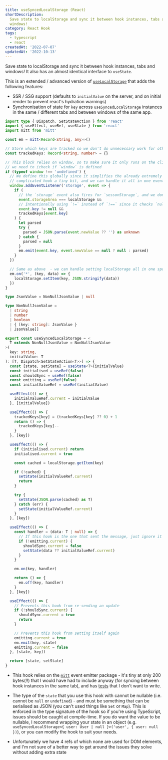 ```yaml
---
title: useSyncedLocalStorage (React)
shortDescription:
  Save state to localStorage and sync it between hook instances, tabs and
  windows!
category: React Hook
tags:
  - typescript
  - react
createdAt: '2022-07-07'
updatedAt: '2022-10-13'
---
```


Save state to localStorage and sync it between hook instances, tabs and windows!
It also has an almost identical interface to `useState`.

This is an extended / advanced version of
[`useLocalStorage`](/snippets/use-local-storage) that adds the following
features:

- SSR / SSG support (defaults to `initialValue` on the server, and on initial
  render to prevent react's hydration warnings)
- Synchronisation of state for `key` across `useSyncedLocalStorage` instances in
  the same / different tabs and between windows of the same app.

```ts
import type { Dispatch, SetStateAction } from 'react'
import { useEffect, useRef, useState } from 'react'
import mitt from 'mitt'

const em = mitt<Record<string, any>>()

// Store which keys are tracked so we don't do unnecessary work for other uses of localStorage
const trackedKeys: Record<string, number> = {}

// This block relies on window, so to make sure it only runs on the client
// we need to icheck if `window` is defined
if (typeof window !== 'undefined') {
  // We define this globally since it simplifies the already extremely
  // complicated hook a tiny bit, and we can handle it all in one event handler
  window.addEventListener('storage', event => {
    if (
      // the `storage` event also fires for `sessonStorage`, and we don't care about that for this hook
      event.storageArea === localStorage &&
      // Intentionally using `!=` instead of `!==` since it checks `null` and `undefined`
      event.key != null &&
      trackedKeys[event.key]
    ) {
      let parsed
      try {
        parsed = JSON.parse(event.newValue ?? '') as unknown
      } catch {
        parsed = null
      }
      em.emit(event.key, event.newValue == null ? null : parsed)
    }
  })

  // Same as above  - we can handle setting localStorage all in one spot.
  em.on('*', (key, data) => {
    localStorage.setItem(key, JSON.stringify(data))
  })
}

type JsonValue = NonNullJsonValue | null

type NonNullJsonValue =
  | string
  | number
  | boolean
  | { [key: string]: JsonValue }
  | JsonValue[]

export const useSyncedLocalStorage = <
  T extends NonNullJsonValue = NonNullJsonValue
>(
  key: string,
  initialValue: T
): [T, Dispatch<SetStateAction<T>>] => {
  const [state, setState] = useState<T>(initialValue)
  const initialised = useRef(false)
  const shouldSync = useRef(false)
  const emitting = useRef(false)
  const initialValueRef = useRef(initialValue)

  useEffect(() => {
    initialValueRef.current = initialValue
  }, [initialValue])

  useEffect(() => {
    trackedKeys[key] = (trackedKeys[key] ?? 0) + 1
    return () => {
      trackedKeys[key]--
    }
  }, [key])

  useEffect(() => {
    if (initialised.current) return
    initialised.current = true

    const cached = localStorage.getItem(key)

    if (!cached) {
      setState(initialValueRef.current)
      return
    }

    try {
      setState(JSON.parse(cached) as T)
    } catch (err) {
      setState(initialValueRef.current)
    }
  }, [key])

  useEffect(() => {
    const handler = (data: T | null) => {
      // If this hook is the one that sent the message, just ignore it
      if (!emitting.current) {
        shouldSync.current = false
        setState(data ?? initialValueRef.current)
      }
    }

    em.on(key, handler)

    return () => {
      em.off(key, handler)
    }
  }, [key])

  useEffect(() => {
    // Prevents this hook from re-sending an update
    if (!shouldSync.current) {
      shouldSync.current = true
      return
    }

    // Prevents this hook from setting itself again
    emitting.current = true
    em.emit(key, state)
    emitting.current = false
  }, [state, key])

  return [state, setState]
}
```

<Note variant='info'>

- This hook relies on the [`mitt`](https://github.com/developit/mitt) event
  emitter package - it's tiny at only 200 bytes(!!) that I would have had to
  include anyway (for syncing between hook instances in the same tab), and has
  [tests](https://github.com/developit/mitt/blob/main/test/index_test.ts) that I
  don't want to write.

</Note>

<Note variant='warning'>

- The type of the `state` that you use this hook with cannot be nullable (i.e.
  cannot be `null` or `undefined`) - and must be something that can be
  serialised as JSON (you can't used things like `Set` or `Map`). This is
  enforced in the type signature of the hook so if you're using TypeScript,
  issues should be caught at compile-time. If you do want the value to be
  nullable, I recommend wrapping your state in an object (e.g.
  `useSyncedLocalStorage<{ user: User | null }>('user', { user: null })`), or
  you can modify the hook to suit your needs.

- Unfortunately we have 4 refs of which none are used for DOM elements, and I'm
  not sure of a better way to get around the issues they solve without adding
  extra state

</Note>
